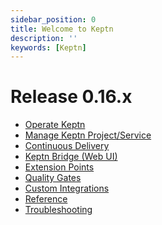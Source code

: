 ```yaml
---
sidebar_position: 0
title: Welcome to Keptn
description: ''
keywords: [Keptn]
---
```


# Release 0.16.x

- [Operate Keptn](/)
- [Manage Keptn Project/Service](/)
- [Continuous Delivery](/)
- [Keptn Bridge (Web UI)](/)
- [Extension Points](/)
- [Quality Gates](/)
- [Custom Integrations](/)
- [Reference](/)
- [Troubleshooting](/)
